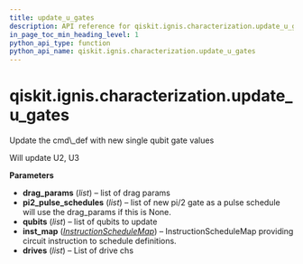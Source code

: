 ```yaml
---
title: update_u_gates
description: API reference for qiskit.ignis.characterization.update_u_gates
in_page_toc_min_heading_level: 1
python_api_type: function
python_api_name: qiskit.ignis.characterization.update_u_gates
---
```


# qiskit.ignis.characterization.update\_u\_gates

<Function id="qiskit.ignis.characterization.update_u_gates" isDedicatedPage={true} github="https://github.com/qiskit-community/qiskit-ignis/tree/stable/0.7/qiskit/ignis/characterization/calibrations/ibmq_utils.py" signature="update_u_gates(drag_params, pi2_pulse_schedules=None, qubits=None, inst_map=None, drives=None)">
  Update the cmd\_def with new single qubit gate values

  Will update U2, U3

  **Parameters**

  *   **drag\_params** (*list*) – list of drag params
  *   **pi2\_pulse\_schedules** (*list*) – list of new pi/2 gate as a pulse schedule will use the drag\_params if this is None.
  *   **qubits** (*list*) – list of qubits to update
  *   **inst\_map** ([*InstructionScheduleMap*](qiskit.pulse.InstructionScheduleMap "qiskit.pulse.InstructionScheduleMap")) – InstructionScheduleMap providing circuit instruction to schedule definitions.
  *   **drives** (*list*) – List of drive chs
</Function>

